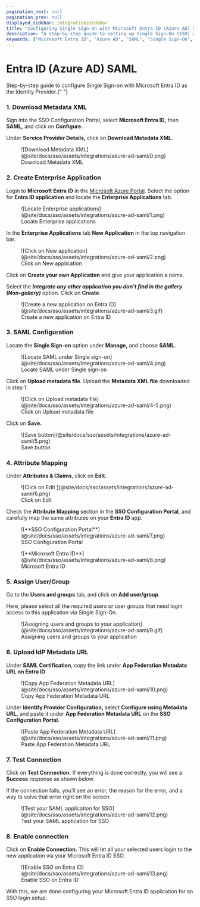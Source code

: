 ```yaml
---
pagination_next: null
pagination_prev: null
displayed_sidebar: integrationsSidebar
title: "Configuring Single Sign-On with Microsoft Entra ID (Azure AD) SAML"
description: "A step-by-step guide to setting up Single Sign-On (SSO) with Microsoft Entra ID as the Identity Provider using SAML. Learn how to integrate Entra ID with your application for enhanced security and user experience."
keywords: ["Microsoft Entra ID", "Azure AD", "SAML", "Single Sign-On", "SSO", "Identity Provider", "Enterprise Application", "Attribute Mapping", "User Assignment", "Metadata XML"]
---
```


# Entra ID (Azure AD) SAML

<Subtitle>
  Step-by-step guide to configure Single Sign-on with Microsoft Entra ID as the
  Identity Provider.{" "}
</Subtitle>

### 1. Download Metadata XML

Sign into the SSO Configuration Portal, select **Microsoft Entra ID,** then **SAML,** and click on **Configure.**

Under **Service Provider Details,** click on **Download Metadata XML**.

<figure>
  ![Download Metadata
  XML](@site/docs/sso/assets/integrations/azure-ad-saml/0.png)
  <figcaption>Download Metadata XML</figcaption>
</figure>

### 2. Create Enterprise Application

Login to **Microsoft Entra ID** in the [Microsoft Azure Portal](https://portal.azure.com/). Select the option for **Entra ID application** and locate the **Enterprise Applications** tab.

<figure>
  ![Locate Enterprise
  applications](@site/docs/sso/assets/integrations/azure-ad-saml/1.png)
  <figcaption>Locate Enterprise applications</figcaption>
</figure>

In the **Enterprise Applications** tab **New Application** in the top navigation bar.

<figure>
  ![Click on New
  application](@site/docs/sso/assets/integrations/azure-ad-saml/2.png)
  <figcaption>Click on New application</figcaption>
</figure>

Click on **Create your own Application** and give your application a name.

Select the **_Integrate any other application you don’t find in the gallery (Non-gallery)_** option. Click on **Create**.

<figure>
  ![Create a new application on Entra
  ID](@site/docs/sso/assets/integrations/azure-ad-saml/3.gif)
  <figcaption>Create a new application on Entra ID</figcaption>
</figure>

### 3. SAML Configuration

Locate the **Single Sign-on** option under **Manage,** and choose **SAML**.

<figure>
  ![Locate SAML under Single
  sign-on](@site/docs/sso/assets/integrations/azure-ad-saml/4.png)
  <figcaption>Locate SAML under Single sign-on</figcaption>
</figure>

Click on **Upload metadata file**. Upload the **Metadata XML file** downloaded in step 1.

<figure>
  ![Click on Upload metadata
  file](@site/docs/sso/assets/integrations/azure-ad-saml/4-5.png)
  <figcaption>Click on Upload metadata file</figcaption>
</figure>

Click on **Save.**

<figure>
  ![Save button](@site/docs/sso/assets/integrations/azure-ad-saml/5.png)
  <figcaption>Save button</figcaption>
</figure>

### 4. Attribute Mapping

Under **Attributes & Claims**, click on **Edit.**

<figure>
  ![Click on Edit ](@site/docs/sso/assets/integrations/azure-ad-saml/6.png)
  <figcaption>Click on Edit </figcaption>
</figure>

Check the **Attribute Mapping** section in the **SSO Configuration Portal**, and carefully map the same attributes on your **Entra ID** app.

<figure>
  ![**SSO Configuration
  Portal**](@site/docs/sso/assets/integrations/azure-ad-saml/7.png)
  <figcaption>SSO Configuration Portal</figcaption>
</figure>

<figure>
  ![**Microsoft Entra
  ID**](@site/docs/sso/assets/integrations/azure-ad-saml/8.png)
  <figcaption>Microsoft Entra ID</figcaption>
</figure>

### 5. Assign User/Group

Go to the **Users and groups** tab, and click on **Add user/group**.

Here, please select all the required users or user groups that need login access to this application via Single Sign-On.

<figure>
  ![Assigning users and groups to your
  application](@site/docs/sso/assets/integrations/azure-ad-saml/9.gif)
  <figcaption>Assigning users and groups to your application</figcaption>
</figure>

### 6. Upload IdP Metadata URL

Under **SAML Certification**, copy the link under **App Federation Metadata URL on Entra ID**

<figure>
  ![Copy App Federation Metadata
  URL](@site/docs/sso/assets/integrations/azure-ad-saml/10.png)
  <figcaption>Copy App Federation Metadata URL</figcaption>
</figure>

Under **Identify Provider Configuration,** select **Configure using Metadata URL,** and paste it under **App Federation Metadata URL** on the **SSO Configuration Portal.**

<figure>
  ![Paste App Federation Metadata
  URL](@site/docs/sso/assets/integrations/azure-ad-saml/11.png)
  <figcaption>Paste App Federation Metadata URL</figcaption>
</figure>

### 7. Test Connection

Click on **Test Connection.** If everything is done correctly, you will see a **Success** response as shown below.

If the connection fails, you’ll see an error, the reason for the error, and a way to solve that error right on the screen.

<figure>
  ![Test your SAML application for
  SSO](@site/docs/sso/assets/integrations/azure-ad-saml/12.png)
  <figcaption>Test your SAML application for SSO</figcaption>
</figure>

### 8. Enable connection

Click on **Enable Connection.** This will let all your selected users login to the new application via your Microsoft Entra ID SSO.

<figure>
  ![Enable SSO on Entra
  ID](@site/docs/sso/assets/integrations/azure-ad-saml/13.png)
  <figcaption>Enable SSO on Entra ID</figcaption>
</figure>

With this, we are done configuring your Microsoft Entra ID application for an SSO login setup.
